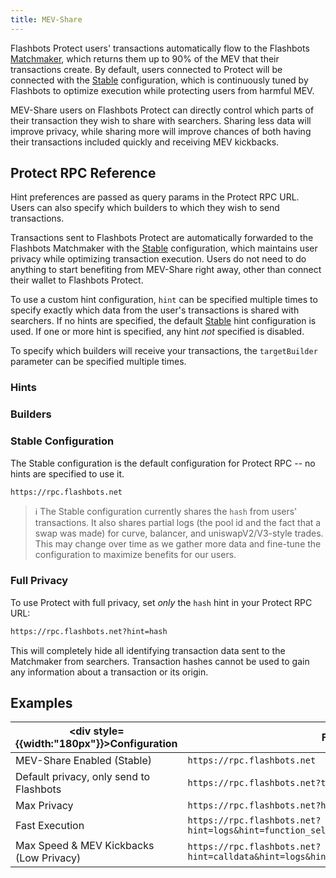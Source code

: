 ```yaml
---
title: MEV-Share
---
```



Flashbots Protect users' transactions automatically flow to the Flashbots [Matchmaker](/flashbots-mev-share/overview#what-is-a-matchmaker), which returns them up to 90% of the MEV that their transactions create. By default, users connected to Protect will be connected with the [Stable](/flashbots-protect/rpc/mev-share#stable-configuration) configuration, which is continuously tuned by Flashbots to optimize execution while protecting users from harmful MEV.

MEV-Share users on Flashbots Protect can directly control which parts of their transaction they wish to share with searchers. Sharing less data will improve privacy, while sharing more will improve chances of both having their transactions included quickly and receiving MEV kickbacks.

<ProtectButtonSelector />

## Protect RPC Reference

Hint preferences are passed as query params in the Protect RPC URL. Users can also specify which builders to which they wish to send transactions.

Transactions sent to Flashbots Protect are automatically forwarded to the Flashbots Matchmaker with the [Stable](/flashbots-protect/rpc/mev-share#stable-configuration) configuration, which maintains user privacy while optimizing transaction execution. Users do not need to do anything to start benefiting from MEV-Share right away, other than connect their wallet to Flashbots Protect.

To use a custom hint configuration, `hint` can be specified multiple times to specify exactly which data from the user's transactions is shared with searchers. If no hints are specified, the default [Stable](/flashbots-protect/rpc/mev-share#stable-configuration) hint configuration is used. If one or more hint is specified, any hint _not_ specified is disabled.

To specify which builders will receive your transactions, the `targetBuilder` parameter can be specified multiple times.

<RpcHints />

### Hints

<HintsTable />

### Builders

<Builders />

### Stable Configuration

The Stable configuration is the default configuration for Protect RPC -- no hints are specified to use it.

```txt
https://rpc.flashbots.net
```

> :information_source: The Stable configuration currently shares the `hash` from users' transactions. It also shares partial logs (the pool id and the fact that a swap was made) for curve, balancer, and uniswapV2/V3-style trades. This may change over time as we gather more data and fine-tune the configuration to maximize benefits for our users.

### Full Privacy

To use Protect with full privacy, set _only_ the `hash` hint in your Protect RPC URL:

```txt
https://rpc.flashbots.net?hint=hash
```

This will completely hide all identifying transaction data sent to the Matchmaker from searchers. Transaction hashes cannot be used to gain any information about a transaction or its origin.

## Examples

| <div style={{width:"180px"}}>Configuration</div>  | Flashbots Protect RPC URL |
| - | - |
| MEV-Share Enabled (Stable) | `https://rpc.flashbots.net` |
| Default privacy, only send to Flashbots | `https://rpc.flashbots.net?targetBuilder=flashbots` |
| Max Privacy | `https://rpc.flashbots.net?hint=hash` |
| Fast Execution | `https://rpc.flashbots.net?hint=logs&hint=function_selector&hint=contract_address&hint=hash` |
| Max Speed & MEV Kickbacks (Low Privacy) | `https://rpc.flashbots.net?hint=calldata&hint=logs&hint=function_selector&hint=contract_address&hint=hash` |
